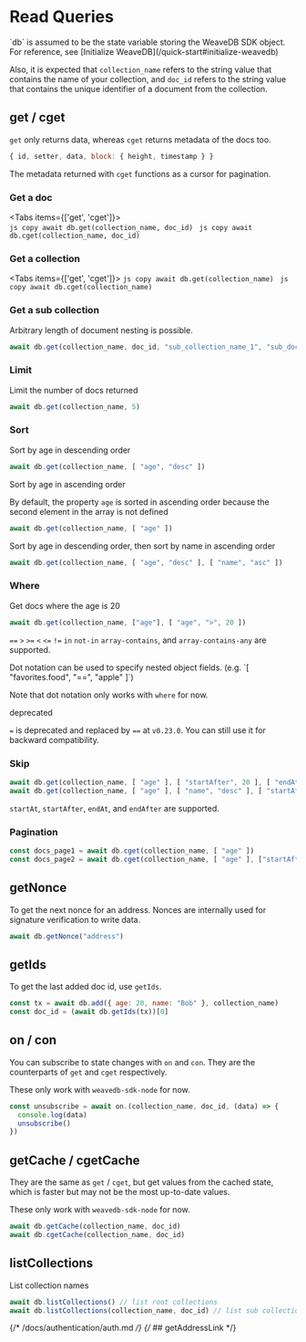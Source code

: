 
# Read Queries

<Callout type="info" emoji="💡">
`db` is assumed to be the state variable storing the WeaveDB SDK object. For reference, see [Initialize WeaveDB](/quick-start#initialize-weavedb)

Also, it is expected that `collection_name` refers to the string value that contains the name of your collection, and `doc_id` refers to the string value that contains the unique identifier of a document from the collection.
</Callout>

## get / cget

`get` only returns data, whereas `cget` returns metadata of the docs too.

```js copy
{ id, setter, data, block: { height, timestamp } }
```

The metadata returned with `cget` functions as a cursor for pagination.

### Get a doc

<Tabs items={['get', 'cget']}>
  <Tab>  
    ```js copy
    await db.get(collection_name, doc_id)
    ```
  </Tab>
  <Tab>
    ```js copy
    await db.cget(collection_name, doc_id)
    ```
  </Tab>
</Tabs>

### Get a collection

<Tabs items={['get', 'cget']}>
  <Tab>
    ```js copy
    await db.get(collection_name)
    ```
  </Tab>
  <Tab>
    ```js copy
    await db.cget(collection_name)
    ```
  </Tab>
</Tabs>

### Get a sub collection

Arbitrary length of document nesting is possible.

```js copy
await db.get(collection_name, doc_id, "sub_collection_name_1", "sub_doc_id_1", "sub_collection_name_2")
```

### Limit

Limit the number of docs returned

```js copy
await db.get(collection_name, 5)
```

### Sort

Sort by age in descending order
```js copy
await db.get(collection_name, [ "age", "desc" ])
```

Sort by age in ascending order

By default, the property `age` is sorted in ascending order because the second element in the array is not defined

```js copy
await db.get(collection_name, [ "age" ])
```

Sort by age in descending order, then sort by name in ascending order

```js copy
await db.get(collection_name, [ "age", "desc" ], [ "name", "asc" ])
```

### Where

Get docs where the age is 20

```js copy
await db.get(collection_name, ["age"], [ "age", ">", 20 ])
```

`==` `>` `>=` `<` `<=` `!=` `in` `not-in` `array-contains`, and `array-contains-any` are supported.

<Callout type="info" emoji="💡">
Dot notation can be used to specify nested object fields. (e.g. `[ "favorites.food", "==", "apple" ]`)
 
Note that dot notation only works with `where` for now.
</Callout>

<Callout type="warning" emoji="⚠️">
deprecated

`=` is deprecated and replaced by `==` at `v0.23.0`. You can still use it for backward compatibility.
</Callout>

### Skip

```js copy
await db.get(collection_name, [ "age" ], [ "startAfter", 20 ], [ "endAt", 60 ])
await db.get(collection_name, [ "age" ], [ "name", "desc" ], [ "startAfter", 20, "Bob" ])
```

`startAt`, `startAfter`, `endAt`, and `endAfter` are supported.

### Pagination

```js copy
const docs_page1 = await db.cget(collection_name, [ "age" ])
const docs_page2 = await db.cget(collection_name, [ "age" ], ["startAfter", docs_page1[docs_page1.length - 1]])
```
## getNonce

To get the next nonce for an address. Nonces are internally used for signature verification to write data.

```js copy
await db.getNonce("address")
```

## getIds

To get the last added doc id, use `getIds`.

```js copy
const tx = await db.add({ age: 20, name: "Bob" }, collection_name)
const doc_id = (await db.getIds(tx))[0]
```

## on / con

You can subscribe to state changes with `on` and `con`. They are the counterparts of `get` and `cget` respectively.

These only work with `weavedb-sdk-node` for now.

```js
const unsubscribe = await on.(collection_name, doc_id, (data) => {
  console.log(data)
  unsubscribe()
})
```

## getCache / cgetCache

They are the same as `get` / `cget`, but get values from the cached state, which is faster but may not be the most up-to-date values.

These only work with `weavedb-sdk-node` for now.

```js
await db.getCache(collection_name, doc_id)
await db.cgetCache(collection_name, doc_id)
```

## listCollections

List collection names

```js copy
await db.listCollections() // list root collections
await db.listCollections(collection_name, doc_id) // list sub collections
```
{/* /docs/authentication/auth.md */}
{/* ## getAddressLink */}

